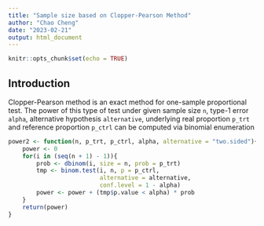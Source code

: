 ```yaml
---
title: "Sample size based on Clopper-Pearson Method"
author: "Chao Cheng"
date: "2023-02-21"
output: html_document
---
```


```r
knitr::opts_chunk$set(echo = TRUE)
```

## Introduction

Clopper-Pearson method is an exact method for one-sample proportional test. The power of this type of test under given sample size `n`, type-1 error `alpha`, alternative hypothesis `alternative`, underlying real proportion `p_trt` and reference proportion `p_ctrl` can be computed via binomial enumeration

```r
power2 <- function(n, p_trt, p_ctrl, alpha, alternative = "two.sided"){
    power <- 0
    for(i in (seq(n + 1) - 1)){
        prob <- dbinom(i, size = n, prob = p_trt)
        tmp <- binom.test(i, n, p = p_ctrl, 
                          alternative = alternative, 
                          conf.level = 1 - alpha)
        power <- power + (tmp$p.value < alpha) * prob
    }
    return(power)
}
```
